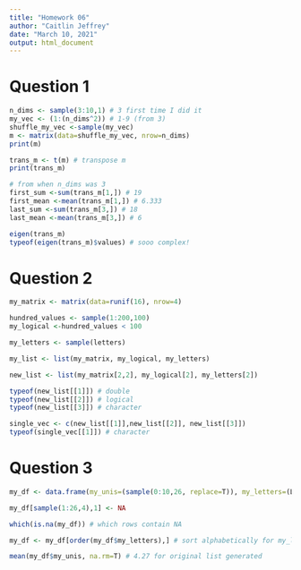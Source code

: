 ```yaml
---
title: "Homework 06"
author: "Caitlin Jeffrey"
date: "March 10, 2021"
output: html_document
---
```

# Question 1

```r
n_dims <- sample(3:10,1) # 3 first time I did it
my_vec <- (1:(n_dims^2)) # 1-9 (from 3)
shuffle_my_vec <-sample(my_vec)
m <- matrix(data=shuffle_my_vec, nrow=n_dims)
print(m)
```

```r
trans_m <- t(m) # transpose m
print(trans_m)
```

```r
# from when n_dims was 3
first_sum <-sum(trans_m[1,]) # 19
first_mean <-mean(trans_m[1,]) # 6.333
last_sum <-sum(trans_m[3,]) # 18
last_mean <-mean(trans_m[3,]) # 6
```

```r
eigen(trans_m) 
typeof(eigen(trans_m)$values) # sooo complex!
```

# Question 2

```r
my_matrix <- matrix(data=runif(16), nrow=4)

hundred_values <- sample(1:200,100)
my_logical <-hundred_values < 100

my_letters <- sample(letters)

my_list <- list(my_matrix, my_logical, my_letters)

new_list <- list(my_matrix[2,2], my_logical[2], my_letters[2])

typeof(new_list[[1]]) # double
typeof(new_list[[2]]) # logical
typeof(new_list[[3]]) # character

single_vec <- c(new_list[[1]],new_list[[2]], new_list[[3]])
typeof(single_vec[[1]]) # character
```

# Question 3

```r
my_df <- data.frame(my_unis=(sample(0:10,26, replace=T)), my_letters=(LETTERS))

my_df[sample(1:26,4),1] <- NA

which(is.na(my_df)) # which rows contain NA

my_df <- my_df[order(my_df$my_letters),] # sort alphabetically for my_letters

mean(my_df$my_unis, na.rm=T) # 4.27 for original list generated
```



